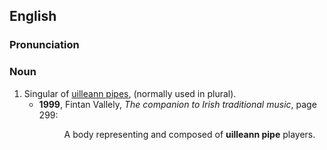 ==English==

===Pronunciation===
{{rfap|UK|UK|lang=en}}
{{rfap|US|US|lang=en}}

===Noun===
{{en-noun}}

# Singular of [[uilleann pipes]], (normally used in plural).
#* '''1999''', Fintan Vallely, ''The companion to Irish traditional music'', page 299:
#*: A body representing and composed of '''uilleann pipe''' players.